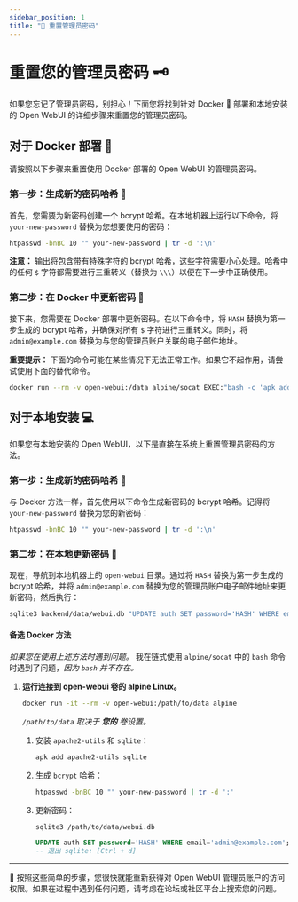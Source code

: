 ```yaml
---
sidebar_position: 1
title: "🔑 重置管理员密码"
---
```


# 重置您的管理员密码 🗝️

如果您忘记了管理员密码，别担心！下面您将找到针对 Docker 🐳 部署和本地安装的 Open WebUI 的详细步骤来重置您的管理员密码。

## 对于 Docker 部署 🐳

请按照以下步骤来重置使用 Docker 部署的 Open WebUI 的管理员密码。

### 第一步：生成新的密码哈希 🔐

首先，您需要为新密码创建一个 bcrypt 哈希。在本地机器上运行以下命令，将 `your-new-password` 替换为您想要使用的密码：

```bash
htpasswd -bnBC 10 "" your-new-password | tr -d ':\n'
```

**注意：** 输出将包含带有特殊字符的 bcrypt 哈希，这些字符需要小心处理。哈希中的任何 `$` 字符都需要进行三重转义（替换为 `\\\`）以便在下一步中正确使用。

### 第二步：在 Docker 中更新密码 🔄

接下来，您需要在 Docker 部署中更新密码。在以下命令中，将 `HASH` 替换为第一步生成的 bcrypt 哈希，并确保对所有 `$` 字符进行三重转义。同时，将 `admin@example.com` 替换为与您的管理员账户关联的电子邮件地址。

**重要提示：** 下面的命令可能在某些情况下无法正常工作。如果它不起作用，请尝试使用下面的替代命令。

```bash
docker run --rm -v open-webui:/data alpine/socat EXEC:"bash -c 'apk add sqlite && echo UPDATE auth SET password='\''HASH'\'' WHERE email='\''admin@example.com'\''; | sqlite3 /data/webui.db'", STDIO
```

## 对于本地安装 💻

如果您有本地安装的 Open WebUI，以下是直接在系统上重置管理员密码的方法。

### 第一步：生成新的密码哈希 🔐

与 Docker 方法一样，首先使用以下命令生成新密码的 bcrypt 哈希。记得将 `your-new-password` 替换为您的新密码：

```bash
htpasswd -bnBC 10 "" your-new-password | tr -d ':\n'
```

### 第二步：在本地更新密码 🔄

现在，导航到本地机器上的 `open-webui` 目录。通过将 `HASH` 替换为第一步生成的 bcrypt 哈希，并将 `admin@example.com` 替换为您的管理员账户电子邮件地址来更新密码，然后执行：

```bash
sqlite3 backend/data/webui.db "UPDATE auth SET password='HASH' WHERE email='admin@example.com';"
```


#### 备选 Docker 方法

_如果您在使用上述方法时遇到问题。_ 我在链式使用 `alpine/socat` 中的 `bash` 命令时遇到了问题，_因为 `bash` 并不存在。_

1. **运行连接到 open-webui 卷的 alpine Linux。**

    ```bash
    docker run -it --rm -v open-webui:/path/to/data alpine
    ```
    _`/path/to/data` 取决于 __您的__ 卷设置。_

    1. 安装 `apache2-utils` 和 `sqlite`：

        ```sh
        apk add apache2-utils sqlite
        ```
    1. 生成 `bcrypt` 哈希：

        ```sh
        htpasswd -bnBC 10 "" your-new-password | tr -d ':'
        ```

    1. 更新密码：

        ```sh
        sqlite3 /path/to/data/webui.db
        ```

        ```sql
        UPDATE auth SET password='HASH' WHERE email='admin@example.com';
        -- 退出 sqlite: [Ctrl + d]
        ```


---

📖 按照这些简单的步骤，您很快就能重新获得对 Open WebUI 管理员账户的访问权限。如果在过程中遇到任何问题，请考虑在论坛或社区平台上搜索您的问题。